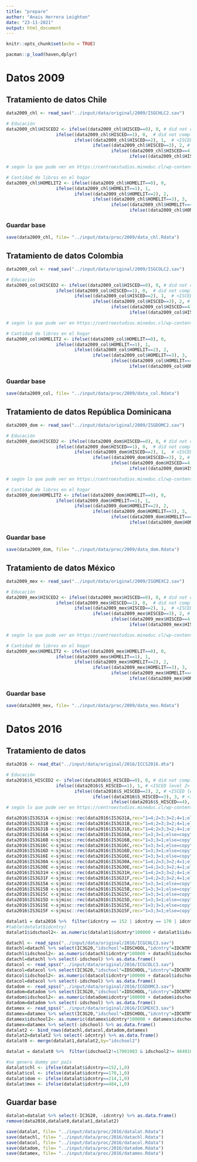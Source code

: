 ```yaml
---
title: "prepare"
author: "Anais Herrera Leighton"
date: "23-11-2021"
output: html_document
---
```


```r
knitr::opts_chunk$set(echo = TRUE)
```

```r
pacman::p_load(haven,dplyr)
```

# Datos 2009
## Tratamiento de datos Chile
```r
data2009_chl <- read_sav("../input/data/original/2009/ISGCHLC2.sav")

# Educación
data2009_chl$HISCED2 <- ifelse((data2009_chl$HISCED==0), 0, # did not complete <ISCED level 2>
                   ifelse((data2009_chl$HISCED==1), 0,  # did not complete <ISCED level 2>              
                          ifelse((data2009_chl$HISCED==2), 1,  # <ISCED level 2>                        
                                 ifelse((data2009_chl$HISCED==3), 2, # <ISCED level 3>
                                        ifelse((data2009_chl$HISCED==4), 3, # <ISCED level 4 or 5> o <ISCED level 4 or 5>
                                               ifelse((data2009_chl$HISCED==5), 3, NA)))))) # <ISCED level 4 or 5> o <ISCED level 4 or 5>

# según lo que pude ver en https://centroestudios.mineduc.cl/wp-content/uploads/sites/100/2017/06/2013.pdf y en https://alianzapacifico.net/wp-content/uploads/GU%C3%8DA-SISTEMA-EDUCATIVO-DE-CHILE.pdf con la recodificación ahora el nivel 3 (que corresponde a isced 4 (o CINE)) corresponde a Educación Post-Secundaria no Terciaria, Educación terciaria, o postgrado

# Cantidad de libros en el hogar
data2009_chl$HOMELIT2 <- ifelse((data2009_chl$HOMELIT==0), 0,
                   ifelse((data2009_chl$HOMELIT==1), 1,                                 
                          ifelse((data2009_chl$HOMELIT==2), 2,                           
                                 ifelse((data2009_chl$HOMELIT==3), 3,
                                        ifelse((data2009_chl$HOMELIT==4), 4,
                                               ifelse((data2009_chl$HOMELIT==5), 4, NA)))))) #más de 200 libros (así queda igual que en iccs 2016)
```

### Guardar base
```r
save(data2009_chl, file= "../input/data/proc/2009/data_chl.Rdata")
```

## Tratamiento de datos Colombia
```r
data2009_col <- read_sav("../input/data/original/2009/ISGCOLC2.sav")

# Educación
data2009_col$HISCED2 <- ifelse((data2009_col$HISCED==0), 0, # did not complete <ISCED level 2>
                   ifelse((data2009_col$HISCED==1), 0,  # did not complete <ISCED level 2>              
                          ifelse((data2009_col$HISCED==2), 1,  # <ISCED level 2>                        
                                 ifelse((data2009_col$HISCED==3), 2, # <ISCED level 3>
                                        ifelse((data2009_col$HISCED==4), 3, # <ISCED level 4 or 5> o <ISCED level 4 or 5>
                                               ifelse((data2009_col$HISCED==5), 3, NA)))))) # <ISCED level 4 or 5> o <ISCED level 4 or 5>

# según lo que pude ver en https://centroestudios.mineduc.cl/wp-content/uploads/sites/100/2017/06/2013.pdf y en https://alianzapacifico.net/wp-content/uploads/GU%C3%8DA-SISTEMA-EDUCATIVO-DE-CHILE.pdf con la recodificación ahora el nivel 3 (que corresponde a isced 4 (o CINE)) corresponde a Educación Post-Secundaria no Terciaria, Educación terciaria, o postgrado

# Cantidad de libros en el hogar
data2009_col$HOMELIT2 <- ifelse((data2009_col$HOMELIT==0), 0,
                   ifelse((data2009_col$HOMELIT==1), 1,                                 
                          ifelse((data2009_col$HOMELIT==2), 2,                           
                                 ifelse((data2009_col$HOMELIT==3), 3,
                                        ifelse((data2009_col$HOMELIT==4), 4,
                                               ifelse((data2009_col$HOMELIT==5), 4, NA)))))) #más de 200 libros (así queda igual que en iccs 2016)
```

### Guardar base
```r
save(data2009_col, file= "../input/data/proc/2009/data_col.Rdata")
```

## Tratamiento de datos República Dominicana
```r
data2009_dom <- read_sav("../input/data/original/2009/ISGDOMC2.sav")

# Educación
data2009_dom$HISCED2 <- ifelse((data2009_dom$HISCED==0), 0, # did not complete <ISCED level 2>
                   ifelse((data2009_dom$HISCED==1), 0,  # did not complete <ISCED level 2>              
                          ifelse((data2009_dom$HISCED==2), 1,  # <ISCED level 2>                        
                                 ifelse((data2009_dom$HISCED==3), 2, # <ISCED level 3>
                                        ifelse((data2009_dom$HISCED==4), 3, # <ISCED level 4 or 5> o <ISCED level 4 or 5>
                                               ifelse((data2009_dom$HISCED==5), 3, NA)))))) # <ISCED level 4 or 5> o <ISCED level 4 or 5>

# según lo que pude ver en https://centroestudios.mineduc.cl/wp-content/uploads/sites/100/2017/06/2013.pdf y en https://alianzapacifico.net/wp-content/uploads/GU%C3%8DA-SISTEMA-EDUCATIVO-DE-CHILE.pdf con la recodificación ahora el nivel 3 (que corresponde a isced 4 (o CINE)) corresponde a Educación Post-Secundaria no Terciaria, Educación terciaria, o postgrado

# Cantidad de libros en el hogar
data2009_dom$HOMELIT2 <- ifelse((data2009_dom$HOMELIT==0), 0,
                   ifelse((data2009_dom$HOMELIT==1), 1,                                 
                          ifelse((data2009_dom$HOMELIT==2), 2,                           
                                 ifelse((data2009_dom$HOMELIT==3), 3,
                                        ifelse((data2009_dom$HOMELIT==4), 4,
                                               ifelse((data2009_dom$HOMELIT==5), 4, NA)))))) #más de 200 libros (así queda igual que en iccs 2016)
```

### Guardar base
```r
save(data2009_dom, file= "../input/data/proc/2009/data_dom.Rdata")
```

## Tratamiento de datos México
```r
data2009_mex <- read_sav("../input/data/original/2009/ISGMEXC2.sav")

# Educación
data2009_mex$HISCED2 <- ifelse((data2009_mex$HISCED==0), 0, # did not complete <ISCED level 2>
                   ifelse((data2009_mex$HISCED==1), 0,  # did not complete <ISCED level 2>              
                          ifelse((data2009_mex$HISCED==2), 1,  # <ISCED level 2>                        
                                 ifelse((data2009_mex$HISCED==3), 2, # <ISCED level 3>
                                        ifelse((data2009_mex$HISCED==4), 3, # <ISCED level 4 or 5> o <ISCED level 4 or 5>
                                               ifelse((data2009_mex$HISCED==5), 3, NA)))))) # <ISCED level 4 or 5> o <ISCED level 4 or 5>

# según lo que pude ver en https://centroestudios.mineduc.cl/wp-content/uploads/sites/100/2017/06/2013.pdf y en https://alianzapacifico.net/wp-content/uploads/GU%C3%8DA-SISTEMA-EDUCATIVO-DE-CHILE.pdf con la recodificación ahora el nivel 3 (que corresponde a isced 4 (o CINE)) corresponde a Educación Post-Secundaria no Terciaria, Educación terciaria, o postgrado

# Cantidad de libros en el hogar
data2009_mex$HOMELIT2 <- ifelse((data2009_mex$HOMELIT==0), 0,
                   ifelse((data2009_mex$HOMELIT==1), 1,                                 
                          ifelse((data2009_mex$HOMELIT==2), 2,                           
                                 ifelse((data2009_mex$HOMELIT==3), 3,
                                        ifelse((data2009_mex$HOMELIT==4), 4,
                                               ifelse((data2009_mex$HOMELIT==5), 4, NA)))))) #más de 200 libros (así queda igual que en iccs 2016)
```

### Guardar base
```r
save(data2009_mex, file= "../input/data/proc/2009/data_mex.Rdata")
```

# Datos 2016
## Tratamiento de datos
```r
data2016 <- read_dta("../input/data/original/2016/ICCS2016.dta")

# Educación
data2016$S_HISCED2 <- ifelse((data2016$S_HISCED==0), 0, # did not complete <ISCED level 2>
                   ifelse((data2016$S_HISCED==1), 1, # <ISCED level 2>                               
                          ifelse((data2016$S_HISCED==2), 2, # <ISCED level 3> 
                                 ifelse((data2016$S_HISCED==3), 3, # <ISCED level 4 or 5> o <ISCED level 4 or 5>
                                        ifelse((data2016$S_HISCED==4), 3, NA))))) # <ISCED level 4 or 5> o <ISCED level 4 or 5>
# según lo que pude ver en https://centroestudios.mineduc.cl/wp-content/uploads/sites/100/2017/06/2013.pdf y en https://alianzapacifico.net/wp-content/uploads/GU%C3%8DA-SISTEMA-EDUCATIVO-DE-CHILE.pdf con la recodificación ahora el nivel 3 corresponde a Educación Post-Secundaria no Terciaria, Educación terciaria, o postgrado

data2016$IS3G31A <-sjmisc::rec(data2016$IS3G31A,rec="1=4;2=3;3=2;4=1;else=copy")
data2016$IS3G31B <-sjmisc::rec(data2016$IS3G31B,rec="1=4;2=3;3=2;4=1;else=copy")
data2016$IS3G31B <-sjmisc::rec(data2016$IS3G31B,rec="1=4;2=3;3=2;4=1;else=copy")
data2016$IS3G16A <-sjmisc::rec(data2016$IS3G16A,rec="1=3;3=1;else=copy")
data2016$IS3G16B <-sjmisc::rec(data2016$IS3G16B,rec="1=3;3=1;else=copy")
data2016$IS3G16C <-sjmisc::rec(data2016$IS3G16C,rec="1=3;3=1;else=copy")
data2016$IS3G16D <-sjmisc::rec(data2016$IS3G16D,rec="1=3;3=1;else=copy")
data2016$IS3G16E <-sjmisc::rec(data2016$IS3G16E,rec="1=3;3=1;else=copy")
data2016$IS3G30A <-sjmisc::rec(data2016$IS3G30A,rec="1=4;2=3;3=2;4=1;else=copy")
data2016$IS3G30E <-sjmisc::rec(data2016$IS3G30E,rec="1=4;2=3;3=2;4=1;else=copy")
data2016$IS3G31H <-sjmisc::rec(data2016$IS3G31H,rec="1=4;2=3;3=2;4=1;else=copy")
data2016$IS3G31F <-sjmisc::rec(data2016$IS3G31F,rec="1=4;2=3;3=2;4=1;else=copy")
data2016$IS3G15A <-sjmisc::rec(data2016$IS3G15A,rec="1=3;3=1;else=copy")
data2016$IS3G15B <-sjmisc::rec(data2016$IS3G15B,rec="1=3;3=1;else=copy")
data2016$IS3G15C <-sjmisc::rec(data2016$IS3G15C,rec="1=3;3=1;else=copy")
data2016$IS3G15D <-sjmisc::rec(data2016$IS3G15D,rec="1=3;3=1;else=copy")
data2016$IS3G15E <-sjmisc::rec(data2016$IS3G15E,rec="1=3;3=1;else=copy")
data2016$IS3G15F <-sjmisc::rec(data2016$IS3G15F,rec="1=3;3=1;else=copy")

datalat1 = data2016 %>%  filter(idcntry == 152 | idcntry == 170 | idcntry == 214 | idcntry == 484) %>% as.data.frame()
#table(datalat$idcntry)
datalat1$idschool2<- as.numeric(datalat1$idcntry*100000 + datalat1$idschool) # se genera ID único por colegio (se repetían los mismos códigos entre países)

datachl <- read_spss("../input/data/original/2016/ICGCHLC3.sav")
datachl=datachl %>% select(IC3G20,"idschool"=IDSCHOOL,"idcntry"=IDCNTRY) %>% as.data.frame()
datachl$idschool2<- as.numeric(datachl$idcntry*100000 + datachl$idschool)
datachl=datachl %>% select(-idschool) %>% as.data.frame()
datacol <- read_spss("../input/data/original/2016/ICGCOLC3.sav")
datacol=datacol %>% select(IC3G20,"idschool"=IDSCHOOL,"idcntry"=IDCNTRY) %>% as.data.frame()
datacol$idschool2<- as.numeric(datacol$idcntry*100000 + datacol$idschool)
datacol=datacol %>% select(-idschool) %>% as.data.frame()
datadom <- read_spss("../input/data/original/2016/ICGDOMC3.sav")
datadom=datadom %>% select(IC3G20,"idschool"=IDSCHOOL,"idcntry"=IDCNTRY) %>% as.data.frame()
datadom$idschool2<- as.numeric(datadom$idcntry*100000 + datadom$idschool)
datadom=datadom %>% select(-idschool) %>% as.data.frame()
datamex <- read_spss("../input/data/original/2016/ICGMEXC3.sav")
datamex=datamex %>% select(IC3G20,"idschool"=IDSCHOOL,"idcntry"=IDCNTRY) %>% as.data.frame()
datamex$idschool2<- as.numeric(datamex$idcntry*100000 + datamex$idschool)
datamex=datamex %>% select(-idschool) %>% as.data.frame()
datalat2 <- bind_rows(datachl,datacol,datadom,datamex)
datalat2=datalat2 %>% select(-idcntry) %>% as.data.frame()
datalat0 <- merge(datalat1,datalat2,by="idschool2")

datalat = datalat0 %>%  filter(idschool2!=17001083 & idschool2!= 48401001 & idschool2!= 48401009 & idschool2!= 48401108 & idschool2!= 48401182 & idschool2!= 48401201) %>% as.data.frame() #se excluyen escuelas con un caso

#se genera dummy por país
datalat$chl <- ifelse(datalat$idcntry==152,1,0)
datalat$col <- ifelse(datalat$idcntry==170,1,0)
datalat$dom <- ifelse(datalat$idcntry==214,1,0)
datalat$mex <- ifelse(datalat$idcntry==484,1,0)
```
## Guardar base
```r
datalat=datalat %>% select(-IC3G20, -idcntry) %>% as.data.frame()
remove(data2016,datalat0,datalat1,datalat2)

save(datalat, file= "../input/data/proc/2016/datalat.Rdata")
save(datachl, file= "../input/data/proc/2016/datachl.Rdata")
save(datacol, file= "../input/data/proc/2016/datacol.Rdata")
save(datadom, file= "../input/data/proc/2016/datadom.Rdata")
save(datamex, file= "../input/data/proc/2016/datamex.Rdata")
```

